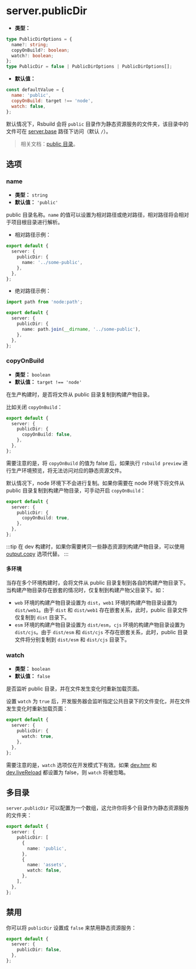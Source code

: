 # server.publicDir

- **类型：**

```ts
type PublicDirOptions = {
  name?: string;
  copyOnBuild?: boolean;
  watch?: boolean;
};
type PublicDir = false | PublicDirOptions | PublicDirOptions[];
```

- **默认值：**

```js
const defaultValue = {
  name: 'public',
  copyOnBuild: target !== 'node',
  watch: false,
};
```

默认情况下，Rsbuild 会将 `public` 目录作为静态资源服务的文件夹，该目录中的文件可在 [server.base](/config/server/base) 路径下访问（默认 `/`）。

> 相关文档：[public 目录](/guide/basic/static-assets#public-目录)。

## 选项

### name

- **类型：** `string`
- **默认值：** `'public'`

public 目录名称。`name` 的值可以设置为相对路径或绝对路径，相对路径将会相对于项目根目录进行解析。

- 相对路径示例：

```ts
export default {
  server: {
    publicDir: {
      name: '../some-public',
    },
  },
};
```

- 绝对路径示例：

```ts
import path from 'node:path';

export default {
  server: {
    publicDir: {
      name: path.join(__dirname, '../some-public'),
    },
  },
};
```

### copyOnBuild

- **类型：** `boolean`
- **默认值：** `target !== 'node'`

在生产构建时，是否将文件从 public 目录复制到构建产物目录。

比如关闭 `copyOnBuild`：

```ts
export default {
  server: {
    publicDir: {
      copyOnBuild: false,
    },
  },
};
```

需要注意的是，将 `copyOnBuild` 的值为 false 后，如果执行 `rsbuild preview` 进行生产环境预览，将无法访问对应的静态资源文件。

默认情况下，node 环境下不会进行复制。如果你需要在 node 环境下将文件从 public 目录复制到构建产物目录，可手动开启 `copyOnBuild`：

```ts
export default {
  server: {
    publicDir: {
      copyOnBuild: true,
    },
  },
};
```

:::tip
在 dev 构建时，如果你需要拷贝一些静态资源到构建产物目录，可以使用 [output.copy](/config/output/copy) 选项代替。
:::

#### 多环境

当存在多个环境构建时，会将文件从 public 目录复制到各自的构建产物目录下。当构建产物目录存在嵌套的情况时，仅复制到构建产物父目录下。如：

- `web` 环境的构建产物目录设置为 `dist`，`web1` 环境的构建产物目录设置为 `dist/web1`。由于 `dist` 和 `dist/web1` 存在嵌套关系，此时，public 目录文件仅复制到 `dist` 目录下。
- `esm` 环境的构建产物目录设置为 `dist/esm`，`cjs` 环境的构建产物目录设置为 `dist/cjs`。由于 `dist/esm` 和 `dist/cjs` 不存在嵌套关系，此时，public 目录文件将分别复制到 `dist/esm` 和 `dist/cjs` 目录下。

### watch

- **类型：** `boolean`
- **默认值：** `false`

是否监听 public 目录，并在文件发生变化时重新加载页面。

设置 `watch` 为 `true` 后，开发服务器会监听指定公共目录下的文件变化，并在文件发生变化时重新加载页面：

```ts
export default {
  server: {
    publicDir: {
      watch: true,
    },
  },
};
```

需要注意的是，`watch` 选项仅在开发模式下有效。如果 [dev.hmr](/config/dev/hmr) 和 [dev.liveReload](/config/dev/live-reload) 都设置为 false，则 `watch` 将被忽略。

## 多目录

`server.publicDir` 可以配置为一个数组，这允许你将多个目录作为静态资源服务的文件夹：

```ts
export default {
  server: {
    publicDir: [
      {
        name: 'public',
      },
      {
        name: 'assets',
        watch: false,
      },
    ],
  },
};
```

## 禁用

你可以将 `publicDir` 设置成 `false` 来禁用静态资源服务：

```ts
export default {
  server: {
    publicDir: false,
  },
};
```
